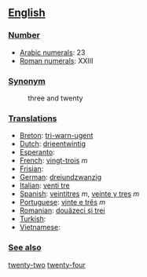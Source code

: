 == [[English]] ==

=== [[Number]] ===

*[[w:Arabic Numerals|Arabic numerals]]: 23
*[[w:Roman numerals|Roman numerals]]: XXIII

=== [[Synonym]] ===
:three and twenty

=== [[Translations]] ===

*[[Breton]]: [[tri-warn-ugent]]
*[[Dutch]]: [[drieentwintig]]
*[[Esperanto]]:
*[[French]]: [[vingt-trois]] ''m''
*[[Frisian]]:
*[[German]]: [[dreiundzwanzig]]
*[[Italian]]: [[venti tre]]
*[[Spanish]]: [[veintitres]] ''m'', [[veinte y tres]] ''m''
*[[Portuguese]]: [[vinte e três]] ''m''
*[[Romanian]]: [[douăzeci şi trei]]
*[[Turkish]]:
*[[Vietnamese]]:
 
=== [[See also]] ===

[[twenty-two]] [[twenty-four]]